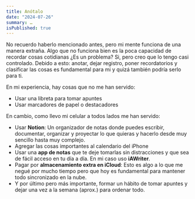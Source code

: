 ```yaml
---
title: Anótalo
date: "2024-07-26"
summary: …
isPublished: true
---
```


No recuerdo haberlo mencionado antes, pero mi mente funciona de una manera extraña. Algo que no funciona bien es la poca capacidad de recordar cosas cotidianas ¿Es un problema? Si, pero creo que lo tengo casi controlado. Debido a esto: anotar, dejar registro, poner recordatorios y clasificar las cosas es fundamental para mi y quizá también podría serlo para ti.

En mi experiencia, hay cosas que no me han servido:
- Usar una libreta para tomar apuntes
- Usar marcadores de papel o destacadores

En cambio, como llevo mi celular a todos lados me han servido:
- Usar **Notion**: Un organizador de notas donde puedes escribir, documentar, organizar y proyectar lo que quieras y hacerlo desde muy sencillo hasta muy complejo.
- Agregar las cosas importantes al calendario del iPhone
- Usar una **app de notas** que te deje tomarlas sin distracciones y que sea de fácil acceso en tu día a día. En mi caso uso **iAWriter**.
- Pagar por **almacenamiento extra en iCloud**: Esto es algo a lo que me negué por mucho tiempo pero que hoy es fundamental para mantener todo sincronizado en la nube.
- Y por último pero más importante, formar un hábito de tomar apuntes y dejar una vez a la semana (aprox.) para ordenar todo.